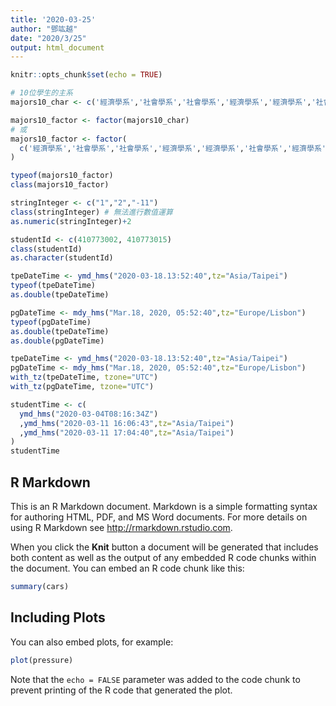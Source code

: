 ```yaml
---
title: '2020-03-25'
author: "鄧竑越"
date: "2020/3/25"
output: html_document
---
```


```r
knitr::opts_chunk$set(echo = TRUE)
```

```r
# 10位學生的主系
majors10_char <- c('經濟學系','社會學系','社會學系','經濟學系','經濟學系','社會學系','經濟學系','經濟學系','經濟學系','社會學系')

majors10_factor <- factor(majors10_char)
# 或
majors10_factor <- factor(
  c('經濟學系','社會學系','社會學系','經濟學系','經濟學系','社會學系','經濟學系','經濟學系','經濟學系','社會學系')
)

typeof(majors10_factor)
class(majors10_factor)
```

```r
stringInteger <- c("1","2","-11")
class(stringInteger) # 無法進行數值運算
as.numeric(stringInteger)+2
```

```r
studentId <- c(410773002, 410773015)
class(studentId)
as.character(studentId)
```

```r
tpeDateTime <- ymd_hms("2020-03-18.13:52:40",tz="Asia/Taipei")
typeof(tpeDateTime)
as.double(tpeDateTime)
```

```r
pgDateTime <- mdy_hms("Mar.18, 2020, 05:52:40",tz="Europe/Lisbon")
typeof(pgDateTime)
as.double(tpeDateTime)
as.double(pgDateTime)
```

```r
tpeDateTime <- ymd_hms("2020-03-18.13:52:40",tz="Asia/Taipei")
pgDateTime <- mdy_hms("Mar.18, 2020, 05:52:40",tz="Europe/Lisbon")
with_tz(tpeDateTime, tzone="UTC")
with_tz(pgDateTime, tzone="UTC")
```

```r
studentTime <- c(
  ymd_hms("2020-03-04T08:16:34Z") 
  ,ymd_hms("2020-03-11 16:06:43",tz="Asia/Taipei")
  ,ymd_hms("2020-03-11 17:04:40",tz="Asia/Taipei")
)
studentTime
```

## R Markdown

This is an R Markdown document. Markdown is a simple formatting syntax for authoring HTML, PDF, and MS Word documents. For more details on using R Markdown see <http://rmarkdown.rstudio.com>.

When you click the **Knit** button a document will be generated that includes both content as well as the output of any embedded R code chunks within the document. You can embed an R code chunk like this:

```r
summary(cars)
```

## Including Plots

You can also embed plots, for example:

```r
plot(pressure)
```

Note that the `echo = FALSE` parameter was added to the code chunk to prevent printing of the R code that generated the plot.
